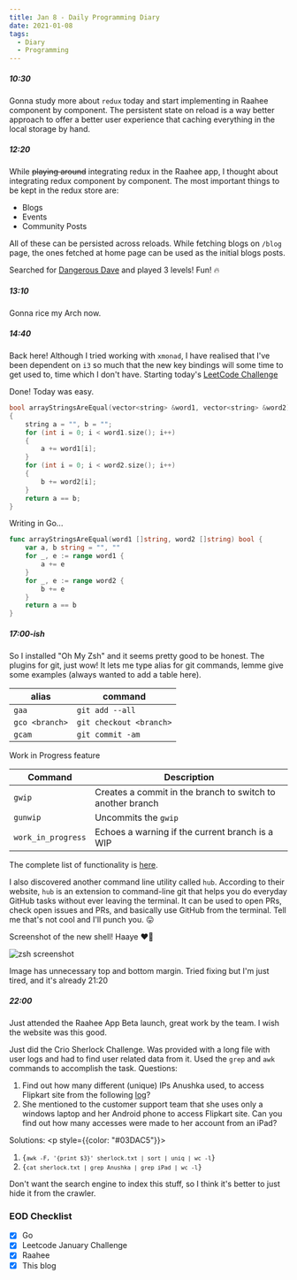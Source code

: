 ```yaml
---
title: Jan 8 - Daily Programming Diary
date: 2021-01-08
tags:
  - Diary
  - Programming
---
```


##### 10:30
Gonna study more about `redux` today and start implementing in Raahee component by component. The persistent state on reload is a way better approach to offer a better user experience that caching everything in the local storage by hand.

##### 12:20
While ~~playing around~~ integrating redux in the Raahee app, I thought about integrating redux component by component. The most important things to be kept in the redux store are:
- Blogs
- Events
- Community Posts  

All of these can be persisted across reloads. While fetching blogs on `/blog` page, the ones fetched at home page can be used as the initial blogs posts.

Searched for [Dangerous Dave](https://www.playdosgames.com/play/dangerous-dave/) and played 3 levels! Fun! 🔥 

##### 13:10 
Gonna rice my Arch now.

##### 14:40
Back here! Although I tried working with `xmonad`, I have realised that I've been dependent on `i3` so much that the new key bindings will some time to get used to, time which I don't have. Starting today's [LeetCode Challenge](https://leetcode.com/explore/featured/card/january-leetcoding-challenge-2021/580/week-2-january-8th-january-14th/3597/)

Done! Today was easy.

```cpp:title=check-if-two-string-arrays-are-equivalent.cpp
bool arrayStringsAreEqual(vector<string> &word1, vector<string> &word2)
{
    string a = "", b = "";
    for (int i = 0; i < word1.size(); i++)
    {
        a += word1[i];
    }
    for (int i = 0; i < word2.size(); i++)
    {
        b += word2[i];
    }
    return a == b;
}
```

Writing in Go...

```go:title=check-if-two-string-arrays-are-equivalent.go
func arrayStringsAreEqual(word1 []string, word2 []string) bool {
	var a, b string = "", ""
	for _, e := range word1 {
		a += e
	}
	for _, e := range word2 {
		b += e
	}
	return a == b
}
```

##### 17:00-ish
So I installed "Oh My Zsh" and it seems pretty good to be honest. The plugins for git, just wow!
It lets me type alias for git commands, lemme give some examples (always wanted to add a table here).

|     alias     |       command         |
|---------------|-----------------------|
|     `gaa`     |     `git add --all`   |
| `gco <branch>`|`git checkout <branch>`|
|     `gcam`    |   `git commit -am`    |


Work in Progress feature

|     Command   |       Description     |
|---------------|-----------------------|
|     `gwip`    | Creates a commit in the branch to switch to another branch|
|   `gunwip`    | Uncommits the `gwip`|
|`work_in_progress` |	Echoes a warning if the current branch is a WIP|

The complete list of functionality is [here](https://github.com/ohmyzsh/ohmyzsh/tree/master/plugins/git).

I also discovered another command line utility called `hub`. According to their website, `hub` is an extension to command-line git that helps you do everyday GitHub tasks without ever leaving the terminal.
It can be used to open PRs, check open issues and PRs, and basically use GitHub from the terminal. Tell me that's not cool and I'll punch you. 😛

Screenshot of the new shell! Haaye ❤️💞

![zsh screenshot](./zsh-ss.png)

Image has unnecessary top and bottom margin. Tried fixing but I'm just tired, and it's already 21:20

##### 22:00
Just attended the Raahee App Beta launch, great work by the team. I wish the website was this good.

Just did the Crio Sherlock Challenge. Was provided with a long file with user logs and had to find user related data from it. Used the `grep` and `awk` commands to accomplish the task.
Questions:

1. Find out how many different (unique) IPs Anushka used, to access Flipkart site from the following [log](https://docs.google.com/document/d/1aG7Rfs18LrYO1mKq270eqA8EEFo_WBpGvwhsjTZN4ns/edit)?
2. She mentioned to the customer support team that she uses only a windows laptop and her Android phone to access Flipkart site. Can you find out how many accesses were made to her account from an iPad?


Solutions:
<HideContent myKey="solution">
    <p style={{color: "#03DAC5"}}>
      <ol>
        <li><code>{`awk -F, '{print $3}' sherlock.txt | sort | uniq | wc -l`}</code></li>
        <li><code>{`cat sherlock.txt | grep Anushka | grep iPad | wc -l`}</code></li>
      </ol>
    </p>
</HideContent>

Don't want the search engine to index this stuff, so I think it's better to just hide it from the crawler.

### EOD Checklist
- [x] Go
- [x] Leetcode January Challenge
- [x] Raahee
- [x] This blog
